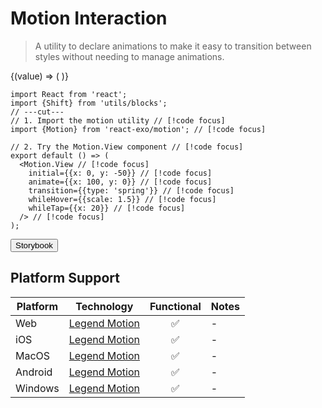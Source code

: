 
# Motion Interaction

> A utility to declare animations to make it easy to transition between styles without needing to manage animations.

<Shift>
  {(value) => (
    <Motion.View
      initial={{x: 0, y: -50}}
      animate={{x: value * 100, y: 0}}
      whileHover={{scale: value * 1.5}}
      transition={{type: 'spring'}}
      whileTap={{y: 20}}
      style={{
        width: 100,
        height: 100,
        borderRadius: 10,
        backgroundColor: '#666',
      }}
    />
  )}
</Shift>

```tsx twoslash
import React from 'react';
import {Shift} from 'utils/blocks';
// ---cut---
// 1. Import the motion utility // [!code focus]
import {Motion} from 'react-exo/motion'; // [!code focus]

// 2. Try the Motion.View component // [!code focus]
export default () => (
  <Motion.View // [!code focus]
    initial={{x: 0, y: -50}} // [!code focus]
    animate={{x: 100, y: 0}} // [!code focus]
    transition={{type: 'spring'}} // [!code focus]
    whileHover={{scale: 1.5}} // [!code focus]
    whileTap={{x: 20}} // [!code focus]
  /> // [!code focus]
);
```

<Button href="https://exo.fig.run/?path=/docs/utils-motion">Storybook</Button>

## Platform Support

| Platform | Technology | Functional | Notes |
| -------- | ---------- | :--------: | ----- |
| Web | [Legend Motion](https://legendapp.com/open-source/motion) | ✅ | - |
| iOS | [Legend Motion](https://legendapp.com/open-source/motion) | ✅ | - |
| MacOS | [Legend Motion](https://legendapp.com/open-source/motion) | ✅ | - |
| Android | [Legend Motion](https://legendapp.com/open-source/motion) | ✅ | - |
| Windows | [Legend Motion](https://legendapp.com/open-source/motion) | ✅ | - |

